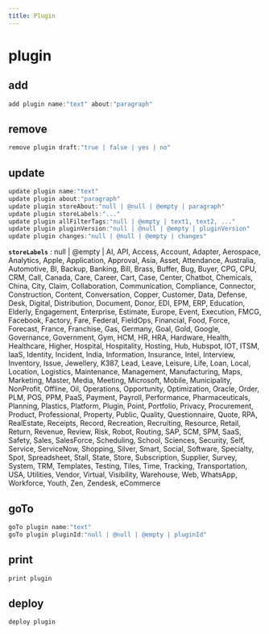 ```yaml
---
title: Plugin
---
```


# plugin

## add

```js filename="Terminal" copy
add plugin name:"text" about:"paragraph"
```


## remove

```js filename="Terminal" copy
remove plugin draft:"true | false | yes | no"
```


## update

```js filename="Terminal" copy
update plugin name:"text"
update plugin about:"paragraph"
update plugin storeAbout:"null | @null | @empty | paragraph"
update plugin storeLabels:"..."
update plugin allFilterTags:"null | @empty | text1, text2, ..."
update plugin pluginVersion:"null | @null | @empty | pluginVersion"
update plugin changes:"null | @null | @empty | changes"
```

**`storeLabels`**
 : null | @empty | AI, API, Access, Account, Adapter, Aerospace, Analytics, Apple, Application, Approval, Asia, Asset, Attendance, Australia, Automotive, BI, Backup, Banking, Bill, Brass, Buffer, Bug, Buyer, CPG, CPU, CRM, Call, Canada, Care, Career, Cart, Case, Center, Chatbot, Chemicals, China, City, Claim, Collaboration, Communication, Compliance, Connector, Construction, Content, Conversation, Copper, Customer, Data, Defense, Desk, Digital, Distribution, Document, Donor, EDI, EPM, ERP, Education, Elderly, Engagement, Enterprise, Estimate, Europe, Event, Execution, FMCG, Facebook, Factory, Fare, Federal, FieldOps, Financial, Food, Force, Forecast, France, Franchise, Gas, Germany, Goal, Gold, Google, Governance, Government, Gym, HCM, HR, HRA, Hardware, Health, Healthcare, Higher, Hospital, Hospitality, Hosting, Hub, Hubspot, IOT, ITSM, IaaS, Identity, Incident, India, Information, Insurance, Intel, Interview, Inventory, Issue, Jewellery, K387, Lead, Leave, Leisure, Life, Loan, Local, Location, Logistics, Maintenance, Management, Manufacturing, Maps, Marketing, Master, Media, Meeting, Microsoft, Mobile, Municipality, NonProfit, Offline, Oil, Operations, Opportunity, Optimization, Oracle, Order, PLM, POS, PPM, PaaS, Payment, Payroll, Performance, Pharmaceuticals, Planning, Plastics, Platform, Plugin, Point, Portfolio, Privacy, Procurement, Product, Professional, Property, Public, Quality, Questionnaire, Quote, RPA, RealEstate, Receipts, Record, Recreation, Recruiting, Resource, Retail, Return, Revenue, Review, Risk, Robot, Routing, SAP, SCM, SPM, SaaS, Safety, Sales, SalesForce, Scheduling, School, Sciences, Security, Self, Service, ServiceNow, Shopping, Silver, Smart, Social, Software, Specialty, Spot, Spreadsheet, Stall, State, Store, Subscription, Supplier, Survey, System, TRM, Templates, Testing, Tiles, Time, Tracking, Transportation, USA, Utilities, Vendor, Virtual, Visibility, Warehouse, Web, WhatsApp, Workforce, Youth, Zen, Zendesk, eCommerce


## goTo

```js filename="Terminal" copy
goTo plugin name:"text"
goTo plugin pluginId:"null | @null | @empty | pluginId"
```


## print

```js filename="Terminal" copy
print plugin
```


## deploy

```js filename="Terminal" copy
deploy plugin
```


